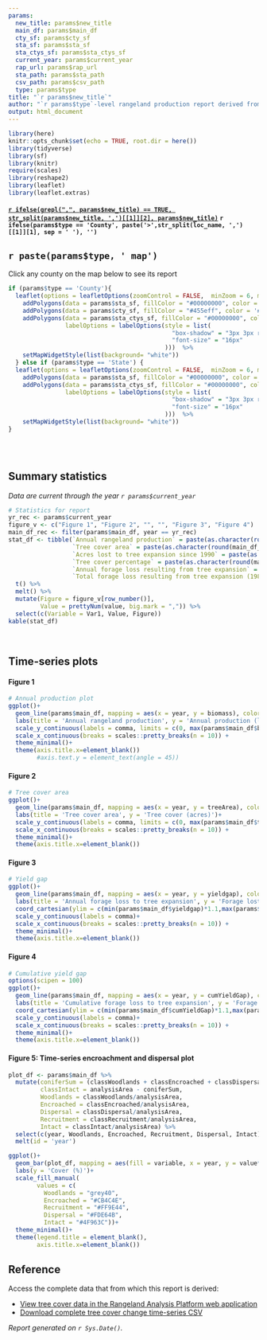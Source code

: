 ```yaml
---
params:
  new_title: params$new_title
  main_df: params$main_df
  cty_sf: params$cty_sf
  sta_sf: params$sta_sf
  sta_ctys_sf: params$sta_ctys_sf
  current_year: params$current_year
  rap_url: params$rap_url
  sta_path: params$sta_path
  csv_path: params$csv_path
  type: params$type
title: "`r params$new_title`"
author: "`r params$type`-level rangeland production report derived from the Rangeland Analysis Platform" 
output: html_document
---
```


```r
library(here)
knitr::opts_chunk$set(echo = TRUE, root.dir = here())
library(tidyverse)
library(sf)
library(knitr)
require(scales)
library(reshape2)
library(leaflet)
library(leaflet.extras)
```
#### [`r ifelse(grepl(",", params$new_title) == TRUE, str_split(params$new_title, ',')[[1]][2], params$new_title)`](`r params$sta_path`) `r ifelse(params$type == 'County', paste('>',str_split(loc_name, ',')[[1]][1], sep = ' '), '')`
  
## `r paste(params$type, ' map')` 
Click any county on the map below to see its report
```r

if (params$type == 'County'){
  leaflet(options = leafletOptions(zoomControl = FALSE,  minZoom = 6, maxZoom = 8, dragging = FALSE, attributionControl=FALSE)) %>%
    addPolygons(data = params$sta_sf, fillColor = "#00000000", color = '#5e5e5e', opacity = 1) %>%
    addPolygons(data = params$cty_sf, fillColor = "#455eff", color = '#00000000', weight = 3, opacity = 1, fillOpacity = 1) %>%
    addPolygons(data = params$sta_ctys_sf, fillColor = "#00000000", color = '#5e5e5e', weight = 1.5, opacity = 1, label = ~NAMELSAD, popup = paste(sta_ctys_sf$NAMELSAD, "<BR>", "<a href =   '",sta_ctys_sf$path, "' target = '_blank'>", 'See the report </a>'),
                labelOptions = labelOptions(style = list(
                                              "box-shadow" = "3px 3px rgba(0,0,0,0.25)",
                                              "font-size" = "16px"
                                            )))  %>%
    setMapWidgetStyle(list(background= "white")) 
  } else if (params$type == 'State') {
  leaflet(options = leafletOptions(zoomControl = FALSE,  minZoom = 6, maxZoom = 8, dragging = FALSE, attributionControl=FALSE)) %>%
    addPolygons(data = params$sta_sf, fillColor = "#00000000", color = '#5e5e5e', opacity = 1) %>%
    addPolygons(data = params$sta_ctys_sf, fillColor = "#00000000", color = '#5e5e5e', weight = 1.5, opacity = 1, label = ~NAMELSAD, popup = paste(sta_ctys_sf$NAMELSAD, "<BR>", "<a href =   '",sta_ctys_sf$path, "' target = '_blank'>", 'See the report </a>'),
                labelOptions = labelOptions(style = list(
                                              "box-shadow" = "3px 3px rgba(0,0,0,0.25)",
                                              "font-size" = "16px"
                                            )))  %>%
    setMapWidgetStyle(list(background= "white"))
}



```
  
  
|
|
## Summary statistics
*Data are current through the year `r params$current_year` *  

```r
# Statistics for report
yr_rec <- params$current_year
figure_v <- c("Figure 1", "Figure 2", "", "", "Figure 3", "Figure 4")
main_df_rec <- filter(params$main_df, year == yr_rec)
stat_df <- tibble(`Annual rangeland production` = paste(as.character(round(main_df_rec$biomass,0)), 'lbs'),
                  `Tree cover area` = paste(as.character(round(main_df_rec$treeArea,0)), 'acres'),
                  `Acres lost to tree expansion since 1990` = paste(as.character(round((head(params$main_df$treeArea, n = 1)) - (tail(params$main_df$treeArea, n = 1)), 0)), 'acres'),
                  `Tree cover percentage` = paste(as.character(round(main_df_rec$treeCover,2)),'%', sep = ''),
                  `Annual forage loss resulting from tree expansion` = paste(as.character(round(main_df_rec$yieldgap,0)), 'lbs'),
                  `Total forage loss resulting from tree expansion (1986-present)` = paste(as.character(round(sum(params$main_df$yieldgap),0)), 'lbs')) %>%
  t() %>%
  melt() %>%
  mutate(Figure = figure_v[row_number()],
         Value = prettyNum(value, big.mark = ",")) %>%
  select(c(Variable = Var1, Value, Figure))
kable(stat_df)
```

|
|
## Time-series plots  
#### Figure 1  
```r
# Annual production plot
ggplot()+
  geom_line(params$main_df, mapping = aes(x = year, y = biomass), color = 'grey20', size = 1)+
  labs(title = 'Annual rangeland production', y = 'Annual production (lbs)')+
  scale_y_continuous(labels = comma, limits = c(0, max(params$main_df$biomass)*1.1))+
  scale_x_continuous(breaks = scales::pretty_breaks(n = 10)) +
  theme_minimal()+
  theme(axis.title.x=element_blank())
        #axis.text.y = element_text(angle = 45))
```

|
#### Figure 2    
```r
# Tree cover area
ggplot()+
  geom_line(params$main_df, mapping = aes(x = year, y = treeArea), color = '#0E8E00', size = 1)+
  labs(title = 'Tree cover area', y = 'Tree cover (acres)')+
  scale_y_continuous(labels = comma, limits = c(0, max(params$main_df$treeArea)*1.1))+
  scale_x_continuous(breaks = scales::pretty_breaks(n = 10)) +
  theme_minimal()+
  theme(axis.title.x=element_blank())
```
  
|
#### Figure 3  
```r
# Yield gap
ggplot()+
  geom_line(params$main_df, mapping = aes(x = year, y = yieldgap), color = 'red', size = 1)+
  labs(title = 'Annual forage loss to tree expansion', y = 'Forage lost (lbs)')+
  coord_cartesian(ylim = c(min(params$main_df$yieldgap)*1.1,max(params$main_df$yieldgap)*1.1))+
  scale_y_continuous(labels = comma)+
  scale_x_continuous(breaks = scales::pretty_breaks(n = 10)) +
  theme_minimal()+
  theme(axis.title.x=element_blank())
```
  
|
#### Figure 4  
```r
# Cumulative yield gap
options(scipen = 100)
ggplot()+
  geom_line(params$main_df, mapping = aes(x = year, y = cumYieldGap), color = 'red', size = 1)+
  labs(title = 'Cumulative forage loss to tree expansion', y = 'Forage lost (lbs)')+
  coord_cartesian(ylim = c(min(params$main_df$cumYieldGap)*1.1,max(params$main_df$cumYieldGap)*1.1))+
  scale_y_continuous(labels = comma)+
  scale_x_continuous(breaks = scales::pretty_breaks(n = 10)) +
  theme_minimal()+
  theme(axis.title.x=element_blank())
```

|
#### Figure 5: Time-series encroachment and dispersal plot   
```r
plot_df <- params$main_df %>%
  mutate(coniferSum = (classWoodlands + classEncroached + classDispersal + classRecruitment),
         classIntact = analysisArea - coniferSum,
         Woodlands = classWoodlands/analysisArea,
         Encroached = classEncroached/analysisArea,
         Dispersal = classDispersal/analysisArea,
         Recruitment = classRecruitment/analysisArea,
         Intact = classIntact/analysisArea) %>%
  select(c(year, Woodlands, Encroached, Recruitment, Dispersal, Intact)) %>%
  melt(id = 'year')

ggplot()+
  geom_bar(plot_df, mapping = aes(fill = variable, x = year, y = value*100), position = "stack", stat = "identity")+
  labs(y = 'Cover (%)')+
  scale_fill_manual(
        values = c(
          Woodlands = "grey40",
          Encroached = "#CB4C4E",
          Recruitment = "#FF9E44",
          Dispersal = "#FDE64B",
          Intact = "#4F963C"))+
  theme_minimal()+
  theme(legend.title = element_blank(),
        axis.title.x=element_blank())
```

## Reference
Access the complete data that from which this report is derived:  

* [View tree cover data in the Rangeland Analysis Platform web application](`r params$rap_url`){target="_blank"}  
* [Download complete tree cover change time-series CSV](`r params$csv_path`)  
  
  
  
  
  
  
  
*Report generated on `r Sys.Date()`.*